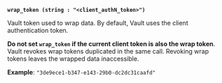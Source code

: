 <a id="unwrap-arg-wrap_token" />

**`wrap_token (string : "<client_authN_token>")`**

Vault token used to wrap data. By default, Vault uses the client authentication
token.

**Do not set `wrap_token` if the current client token is also the wrap token**.
Vault revokes wrap tokens duplicated in the same call. Revoking wrap tokens
leaves the wrapped data inaccessible.

**Example**: `"3de9ece1-b347-e143-29b0-dc2dc31caafd"`
